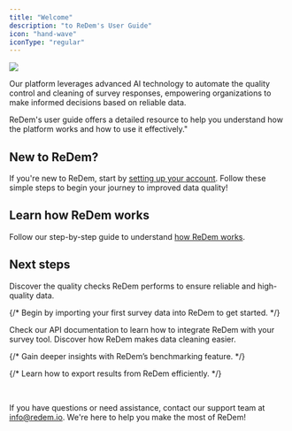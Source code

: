 ```yaml
---
title: "Welcome"
description: "to ReDem's User Guide"
icon: "hand-wave"
iconType: "regular"
---
```


![](/images/documentation-hero.png)

Our platform leverages advanced AI technology to automate the quality control and cleaning of survey responses, empowering organizations to make informed decisions based on reliable data.

ReDem's user guide offers a detailed resource to help you understand how the platform works and how to use it effectively."

## New to ReDem?

If you're new to ReDem, start by [setting up your account](/account-setup). Follow these simple steps to begin your journey to improved data quality!

## Learn how ReDem works

Follow our step-by-step guide to understand [how ReDem works](/how-it-works).

## Next steps

<CardGroup cols={2}>
  <Card title="Explore Quality Checks" icon="hundred-points" href="/knowledge-base/quality-checks/redem-score">
    Discover the quality checks ReDem performs to ensure reliable and high-quality data.
  </Card>

  {/* <Card title="Import your first survey data" icon="file-import" href="/features/data-import">
    Begin by importing your first survey data into ReDem to get started.
  </Card> */}

  <Card title="Explore the API Reference" icon="code" href="/api-reference">
    Check our API documentation to learn how to integrate ReDem with your survey tool.
  </Card>

  <Card title="Discover Cleaning" icon="broom-wide" href="/knowledge-base/features/cleaning-and-review">
    Discover how ReDem makes data cleaning easier.
  </Card>

  {/* <Card title="Learn about Benchmarking" icon="chart-line" href="/features/benchmarking">
    Gain deeper insights with ReDem’s benchmarking feature.
  </Card> */}

  {/* <Card title="Export your results" icon="file-export" href="/features/export-results">
    Learn how to export results from ReDem efficiently.
  </Card> */}
</CardGroup>

<br />

If you have questions or need assistance, contact our support team at [info@redem.io](mailto:info@redem.io). We're here to help you make the most of ReDem!